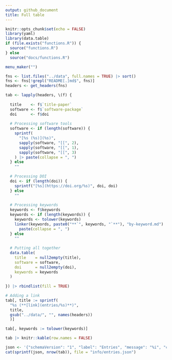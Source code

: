 ```yaml
---
output: github_document
title: Full table
---
```


```r
knitr::opts_chunk$set(echo = FALSE)
library(yaml)
library(data.table)
if (file.exists("functions.R")) {
  source("functions.R")
} else
  source("docs/functions.R")
```

```r
menu_maker("")
```


```r
fns <- list.files("../data", full.names = TRUE) |> sort()
fns <- fns[!grepl("README[.]md$", fns)]
headers <- get_headers(fns)
```

```r
tab <- lapply(headers, \(f) {
  
  title    <- f$`title-paper`
  software <- f$`software-package`
  doi      <- f$doi
  
  # Processing software tools
  software <- if (length(software)) {
    sprintf(
      "[%s (%s)](%s)",
      sapply(software, "[[", 2),
      sapply(software, "[[", 1),
      sapply(software, "[[", 3)
    ) |> paste(collapse = ", ")
  } else
    ""
  
  # Processing DOI
  doi <- if (length(doi)) {
    sprintf("[%s](https://doi.org/%s)", doi, doi)
  } else 
    ""
  
  # Processing keywords
  keywords <- f$keywords
  keywords <- if (length(keywords)) {
    keywords <- tolower(keywords)
    linker(keywords, paste0("**`", keywords, "`**"), "by-keyword.md") |>
      paste(collapse = ", ")
  } else
    ""
  
  # Putting all together
  data.table(
    title    = null2empty(title),
    software = software,
    doi      = null2empty(doi),
    keywords = keywords
  )
  
}) |> rbindlist(fill = TRUE)

# Adding a link
tab[, title := sprintf(
  "%s (**[link](entries/%s)**)",
  title,
  gsub("../data/", "", names(headers))
  )]

tab[, keywords := tolower(keywords)]

tab |> knitr::kable(row.names = FALSE)
```

```r
json <- '{"schemaVersion": "1", "label": "Entries", "message": "%i", "color": "green"}'
cat(sprintf(json, nrow(tab)), file = "info/entries.json")
```



